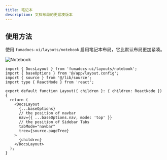 ```yaml
---
title: 笔记本
description: 文档布局的更紧凑版本
---
```


## 使用方法

使用 `fumadocs-ui/layouts/notebook` 启用笔记本布局，它比默认布局更加紧凑。

![Notebook](/images/docs/notebook.png)

```tsx title="layout.tsx"
import { DocsLayout } from 'fumadocs-ui/layouts/notebook';
import { baseOptions } from '@/app/layout.config';
import { source } from '@/lib/source';
import type { ReactNode } from 'react';

export default function Layout({ children }: { children: ReactNode }) {
  return (
    <DocsLayout
      {...baseOptions}
      // the position of navbar
      nav={{ ...baseOptions.nav, mode: 'top' }}
      // the position of Sidebar Tabs
      tabMode="navbar"
      tree={source.pageTree}
    >
      {children}
    </DocsLayout>
  );
}
``` 